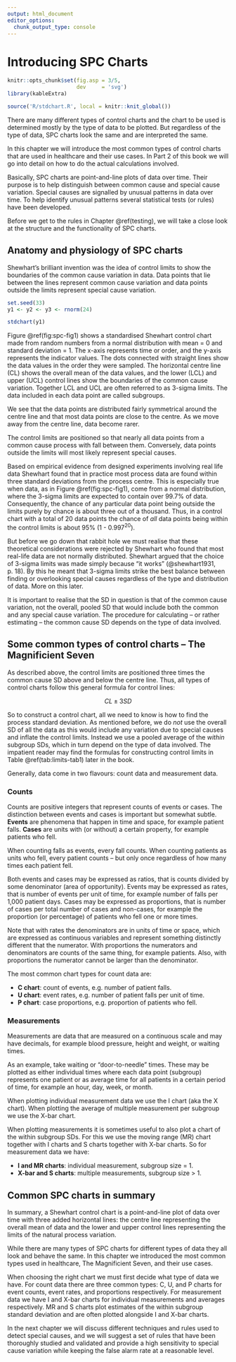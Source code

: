 ```yaml
---
output: html_document
editor_options: 
  chunk_output_type: console
---
```

# Introducing SPC Charts {#charts_intro}


```r
knitr::opts_chunk$set(fig.asp = 3/5,
                      dev     = 'svg')
library(kableExtra)

source('R/stdchart.R', local = knitr::knit_global())
```

There are many different types of control charts and the chart to be used is determined mostly by the type of data to be plotted. But regardless of the type of data, SPC charts look the same and are interpreted the same.

In this chapter we will introduce the most common types of control charts that are used in healthcare and their use cases. In Part 2 of this book we will go into detail on how to do the actual calculations involved.

Basically, SPC charts are point-and-line plots of data over time. Their purpose is to help distinguish between common cause and special cause variation. Special causes are signalled by unusual patterns in data over time. To help identify unusual patterns several statistical tests (or rules) have been developed.

Before we get to the rules in Chapter \@ref(testing), we will take a close look at the structure and the functionality of SPC charts.

## Anatomy and physiology of SPC charts

Shewhart's brilliant invention was the idea of control limits to show the boundaries of the common cause variation in data. Data points that lie between the lines represent common cause variation and data points outside the limits represent special cause variation.

```r
set.seed(33)
y1 <- y2 <- y3 <- rnorm(24)

stdchart(y1)
```

Figure \@ref(fig:spc-fig1) shows a standardised Shewhart control chart made from random numbers from a normal distribution with mean = 0 and standard deviation = 1. The x-axis represents time or order, and the y-axis represents the indicator values. The dots connected with straight lines show the data values in the order they were sampled. The horizontal centre line (CL) shows the overall mean of the data values, and the lower (LCL) and upper (UCL) control lines show the boundaries of the common cause variation. Together LCL and UCL are often referred to as 3-sigma limits. The data included in each data point are called subgroups.

We see that the data points are distributed fairly symmetrical around the centre line and that most data points are close to the centre. As we move away from the centre line, data become rarer. 

The control limits are positioned so that nearly all data points from a common cause process with fall between them. Conversely, data points outside the limits will most likely represent special causes.

Based on empirical evidence from designed experiments involving real life data Shewhart found that in practice most process data are found within three standard deviations from the process centre. This is especially true when data, as in Figure  \@ref(fig:spc-fig1), come from a normal distribution, where the 3-sigma limits are expected to contain over 99.7% of data. Consequently, the chance of any particular data point being outside the limits purely by chance is about three out of a thousand. Thus, in a control chart with a total of 20 data points the chance of *all* data points being within the control limits is about 95% (1 - 0.997^20^).

But before we go down that rabbit hole we must realise that these theoretical considerations were rejected by Shewhart who found that most real-life data are not normally distributed. Shewhart argued that the choice of 3-sigma limits was made simply because "it works" (@shewhart1931, p. 18). By this he meant that 3-sigma limits strike the best balance between finding or overlooking special causes regardless of the type and distribution of data. More on this later.

It is important to realise that the SD in question is that of the common cause variation, not the overall, pooled SD that would include both the common and any special cause variation. The procedure for calculating -- or rather estimating -- the common cause SD depends on the type of data involved.

## Some common types of control charts -- The Magnificient Seven


As described above, the control limits are positioned three times the common cause SD above and below the centre line. Thus, all types of control charts follow this general formula for control lines:

$$CL \pm 3SD$$

So to construct a control chart, all we need to know is how to find the process standard deviation. As mentioned before, we do *not* use the overall SD of all the data as this would include any variation due to special causes and inflate the control limits. Instead we use a pooled average of the *within* subgroup SDs, which in turn depend on the type of data involved. The impatient reader may find the formulas for constructing control limits in Table \@ref(tab:limits-tab1) later in the book.

Generally, data come in two flavours: count data and measurement data.

### Counts

Counts are positive integers that represent counts of events or cases. The distinction between events and cases is important but somewhat subtle. **Events** are phenomena that happen in time and space, for example patient falls. **Cases** are units with (or without) a certain property, for example patients who fell. 

When counting falls as events, every fall counts. When counting patients as units who fell, every patient counts -- but only once regardless of how many times each patient fell. 

Both events and cases may be expressed as ratios, that is counts divided by some denominator (area of opportunity). Events may be expressed as rates, that is number of events per unit of time, for example number of falls per 1,000 patient days. Cases may be expressed as proportions, that is number of cases per total number of cases and non-cases, for example the proportion (or percentage) of patients who fell one or more times.

Note that with rates the denominators are in units of time or space, which are expressed as continuous variables and represent something distinctly different that the numerator. With proportions the numerators and denominators are counts of the same thing, for example patients. Also, with proportions the numerator cannot be larger than the denominator.

The most common chart types for count data are:

* **C chart**: count of events, e.g. number of patient falls.
* **U chart**: event rates, e.g. number of patient falls per unit of time.
* **P chart**: case proportions, e.g. proportion of patients who fell.

### Measurements

Measurements are data that are measured on a continuous scale and may have decimals, for example blood pressure, height and weight, or waiting times.

As an example, take waiting or "door-to-needle" times. These may be plotted as either individual times where each data point (subgroup) represents one patient or as average time for all patients in a certain period of time, for example an hour, day, week, or month.

When plotting individual measurement data we use the I chart (aka the X chart). When plotting the average of multiple measurement per subgroup we use the X-bar chart.

When plotting measurements it is sometimes useful to also plot a chart of the within subgroup SDs. For this we use the moving range (MR) chart together with I charts and S charts together with X-bar charts. So for measurement data we have:

* **I and MR charts**: individual measurement, subgroup size = 1.
* **X-bar and S charts**: multiple measurements, subgroup size > 1.

## Common SPC charts in summary

In summary, a Shewhart control chart is a point-and-line plot of data over time with three added horizontal lines: the centre line representing the overall mean of data and the lower and upper control lines representing the limits of the natural process variation.

While there are many types of SPC charts for different types of data they all look and behave the same. In this chapter we introduced the most common types used in healthcare, The Magnificient Seven, and their use cases.

When choosing the right chart we must first decide what type of data we have. For count data there are three common types: C, U, and P charts for event counts, event rates, and proportions respectively. For measurement data we have I and X-bar charts for individual measurements and averages respectively. MR and S charts plot estimates of the within subgroup standard deviation and are often plotted alongside I and X-bar charts.

In the next chapter we will discuss different techniques and  rules used to detect special causes, and we will suggest a set of rules that have been thoroughly studied and validated and provide a high sensitivity to special cause variation while keeping the false alarm rate at a reasonable level.
